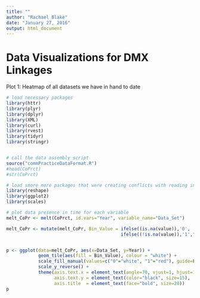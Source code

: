 ```yaml
---
title: ""
author: "Rachael Blake"
date: "January 27, 2016"
output: html_document
---
```


# Data Visualizations for DMX Linkages

Plot 1: Heatmap of all datasets we have in hand to date

```r

# load necessary packages
library(httr)
library(plyr)
library(dplyr)
library(XML)
library(curl)
library(rvest)
library(tidyr)
library(stringr)


# call the data assembly script
source("commPracticeDataFormat.R")
#head(CoPrct) 
#str(CoPrct)


```


```r
# load smore more packages that were creating conflicts with reading in the data
library(reshape)
library(ggplot2)
library(scales)

```


```r

# plot data presence in time for each variable
melt_CoPr <- melt(CoPrct, id.vars="Year", variable_name="Data_Set")

melt_CoPr <- mutate(melt_CoPr, Bin_Value = ifelse((is.na(value)),'0',
                                           ifelse((!is.na(value)),'1',"")))


p <- ggplot(data=melt_CoPr, aes(x=Data_Set, y=Year)) + 
            geom_tile(aes(fill = Bin_Value), colour = "white") +
            scale_fill_manual(values=c("0"="white", "1"="red"), guide=FALSE) +
            scale_y_reverse() + 
            theme(axis.text.x = element_text(angle=70, vjust=1, hjust=1, color="black", size=15),
                  axis.text.y = element_text(color="black", size=15),
                  axis.title  = element_text(face="bold", size=20))
p


```



